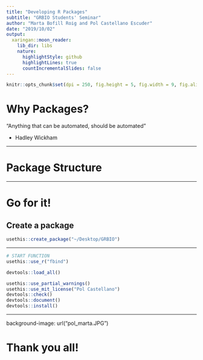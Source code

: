 ```yaml
---
title: "Developing R Packages"
subtitle: "GRBIO Students' Seminar"
author: "Marta Bofill Roig and Pol Castellano Escuder"
date: "2019/10/02"
output:
  xaringan::moon_reader:
    lib_dir: libs
    nature:
      highlightStyle: github
      highlightLines: true
      countIncrementalSlides: false
---
```


```r
knitr::opts_chunk$set(dpi = 250, fig.height = 5, fig.width = 9, fig.align = 'center', cache = TRUE, eval = FALSE)
```

# Why Packages?

"Anything that can be automated, should be automated"

  - Hadley Wickham
  
---

# Package Structure

---

# Go for it!

## Create a package

```r
usethis::create_package("~/Desktop/GRBIO")
```

---

```r


# START FUNCTION
usethis::use_r("fbind")

devtools::load_all()

usethis::use_partial_warnings()
usethis::use_mit_license("Pol Castellano")
devtools::check()
devtools::document()
devtools::install()
```


---

background-image: url("pol_marta.JPG")

# Thank you all!

